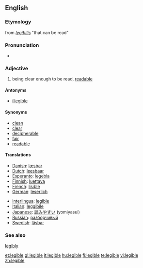 ==English==
===Etymology===
from {{LL.}} ''[[legibilis]]'' "that can be read"

===Pronunciation===
*{{IPA|/ˈlɛʤəbl/}}

=== Adjective ===
# being clear enough to be read, [[readable]]

====Antonyms====
*[[illegible]]

====Synonyms====
*[[clean]]
*[[clear]]
*[[decipherable]]
*[[fair]]
*[[readable]]

====Translations====
{{top}}
*[[Danish]]: [[læsbar]]
*[[Dutch]]: [[leesbaar]]
*[[Esperanto]]: [[legebla]]
*[[Finnish]]: [[luettava]]
*[[French]]: [[lisible]]
*[[German]]: [[leserlich]]
{{mid}}
*[[Interlingua]]: [[legible]]
*[[Italian]]: [[leggibile]]
*[[Japanese]]: [[読みやすい]] (yomiyasui)
*[[Russian]]: [[разборчивый]]
*[[Swedish]]: [[läsbar]]
{{bottom}}

===See also===
[[legibly]]

[[et:legible]]
[[gl:legible]]
[[it:legible]]
[[hu:legible]]
[[fi:legible]]
[[te:legible]]
[[vi:legible]]
[[zh:legible]]